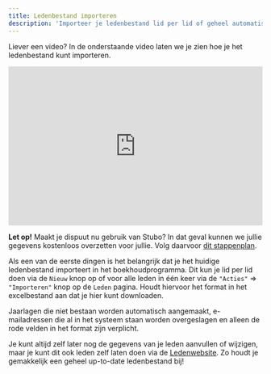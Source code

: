 ```yaml
---
title: Ledenbestand importeren
description: 'Importeer je ledenbestand lid per lid of geheel automatisch.'
---
```


<Note>Liever een video? In de onderstaande video laten we je zien hoe je het ledenbestand kunt importeren.</Note>

<iframe
  width="100%"
  height="315"
  src="https://www.youtube.com/embed/U6lJtCgNOsk"
  title="Ledenbestand importeren"
  frameborder="0"
  allow="accelerometer; autoplay; clipboard-write; encrypted-media; gyroscope; picture-in-picture"
  allowFullScreen
></iframe>

<br/>

<Note>**Let op!** Maakt je dispuut nu gebruik van Stubo? In dat geval kunnen we jullie gegevens kostenloos overzetten voor jullie. Volg daarvoor [dit stappenplan](/aan-de-slag/stubo-overzetten).</Note>

Als een van de eerste dingen is het belangrijk dat je het huidige ledenbestand importeert in het boekhoudprogramma. Dit kun je lid per lid doen via de ```Nieuw``` knop op of voor alle leden in één keer via de ```"Acties"``` => ```"Importeren"``` knop op de ```Leden``` pagina. Houdt hiervoor het format in het excelbestand aan dat je hier kunt downloaden.

Jaarlagen die niet bestaan worden automatisch aangemaakt, e-mailadressen die al in het systeem staan worden overgeslagen en alleen de rode velden in het format zijn verplicht.

Je kunt altijd zelf later nog de gegevens van je leden aanvullen of wijzigen, maar je kunt dit ook leden zelf laten doen via de [Ledenwebsite](/modules/ledenwebsite). Zo houdt je gemakkelijk een geheel up-to-date ledenbestand bij!